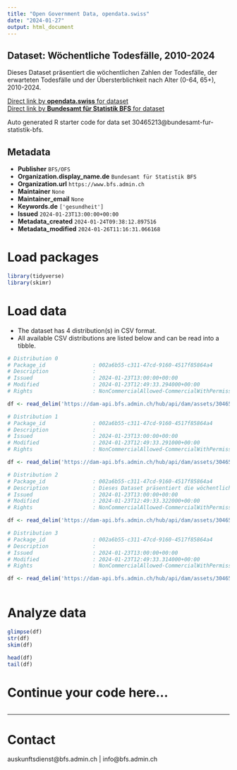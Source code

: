 ```yaml
---
title: "Open Government Data, opendata.swiss"
date: "2024-01-27"
output: html_document
---
```


## Dataset: Wöchentliche Todesfälle, 2010-2024

Dieses Dataset präsentiert die wöchentlichen Zahlen der Todesfälle, der erwarteten Todesfälle und der Übersterblichkeit nach Alter (0-64, 65+), 2010-2024.

[Direct link by **opendata.swiss** for dataset](https://opendata.swiss/de/dataset/wochentliche-todesfalle-2010-20241)<br>
[Direct link by **Bundesamt für Statistik BFS** for dataset](https://www.bfs.admin.ch/asset/de/ts-d-14.03.04.03-wr)

Auto generated R starter code for data set 30465213@bundesamt-fur-statistik-bfs.

## Metadata

- **Publisher** `BFS/OFS`
- **Organization.display_name.de** `Bundesamt für Statistik BFS`
- **Organization.url** `https://www.bfs.admin.ch`
- **Maintainer** `None`
- **Maintainer_email** `None`
- **Keywords.de** `['gesundheit']`
- **Issued** `2024-01-23T13:00:00+00:00`
- **Metadata_created** `2024-01-24T09:38:12.897516`
- **Metadata_modified** `2024-01-26T11:16:31.066168`


# Load packages

```r

library(tidyverse)
library(skimr)

```

# Load data

-   The dataset has 4 distribution(s) in CSV format.
-   All available CSV distributions are listed below and can be read into a tibble.

```r

# Distribution 0
# Package_id               : 002a6b55-c311-47cd-9160-4517f85864a4
# Description              : 
# Issued                   : 2024-01-23T13:00:00+00:00
# Modified                 : 2024-01-23T12:49:33.294000+00:00
# Rights                   : NonCommercialAllowed-CommercialWithPermission-ReferenceRequired

df <- read_delim('https://dam-api.bfs.admin.ch/hub/api/dam/assets/30465224/master')

# Distribution 1
# Package_id               : 002a6b55-c311-47cd-9160-4517f85864a4
# Description              : 
# Issued                   : 2024-01-23T13:00:00+00:00
# Modified                 : 2024-01-23T12:49:33.291000+00:00
# Rights                   : NonCommercialAllowed-CommercialWithPermission-ReferenceRequired

df <- read_delim('https://dam-api.bfs.admin.ch/hub/api/dam/assets/30465240/master')

# Distribution 2
# Package_id               : 002a6b55-c311-47cd-9160-4517f85864a4
# Description              : Dieses Dataset präsentiert die wöchentlichen Zahlen der Todesfälle, der erwarteten Todesfälle und der Übersterblichkeit nach Alter (0-64, 65+), 2010-2024.
# Issued                   : 2024-01-23T13:00:00+00:00
# Modified                 : 2024-01-23T12:49:33.322000+00:00
# Rights                   : NonCommercialAllowed-CommercialWithPermission-ReferenceRequired

df <- read_delim('https://dam-api.bfs.admin.ch/hub/api/dam/assets/30465234/master')

# Distribution 3
# Package_id               : 002a6b55-c311-47cd-9160-4517f85864a4
# Description              : 
# Issued                   : 2024-01-23T13:00:00+00:00
# Modified                 : 2024-01-23T12:49:33.314000+00:00
# Rights                   : NonCommercialAllowed-CommercialWithPermission-ReferenceRequired

df <- read_delim('https://dam-api.bfs.admin.ch/hub/api/dam/assets/30465229/master')



```

# Analyze data

```r

glimpse(df)
str(df)
skim(df)

head(df)
tail(df)

```

# Continue your code here...

```r

```

------------------------------------------------------------------------

# Contact

auskunftsdienst@bfs.admin.ch | info@bfs.admin.ch
